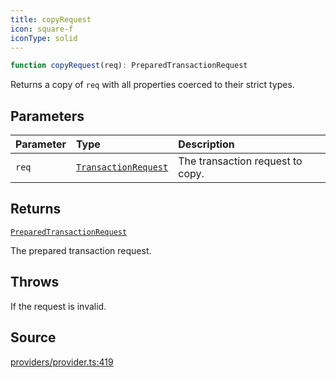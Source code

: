 ```yaml
---
title: copyRequest
icon: square-f
iconType: solid
---
```


```ts
function copyRequest(req): PreparedTransactionRequest
```

Returns a copy of `req` with all properties coerced to their strict types.

## Parameters

| Parameter | Type | Description |
| :------ | :------ | :------ |
| `req` | [`TransactionRequest`](/sdk/content/type-aliases/TransactionRequest) | The transaction request to copy. |

## Returns

[`PreparedTransactionRequest`](/sdk/content/type-aliases/PreparedTransactionRequest)

The prepared transaction request.

## Throws

If the request is invalid.

## Source

[providers/provider.ts:419](https://github.com/dominant-strategies/quais.js/blob/c523dd62336b397db22e917054b8a36177cabf46/src/providers/provider.ts#L419)
